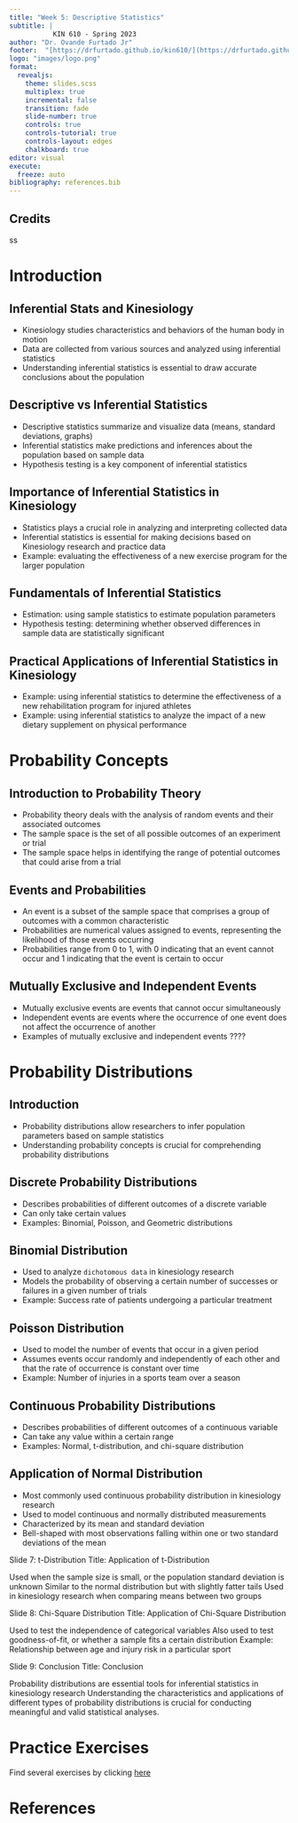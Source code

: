 ```yaml
---
title: "Week 5: Descriptive Statistics"
subtitle: |
           KIN 610 - Spring 2023
author: "Dr. Ovande Furtado Jr"
footer:  "[https://drfurtado.github.io/kin610/](https://drfurtado.github.io/kin610/)"
logo: "images/logo.png"
format: 
  revealjs: 
    theme: slides.scss
    multiplex: true
    incremental: false
    transition: fade
    slide-number: true
    controls: true
    controls-tutorial: true
    controls-layout: edges
    chalkboard: true
editor: visual
execute:
  freeze: auto
bibliography: references.bib
---
```


## Credits
ss

# Introduction

## Inferential Stats and Kinesiology

- Kinesiology studies characteristics and behaviors of the human body in motion
- Data are collected from various sources and analyzed using inferential statistics
- Understanding inferential statistics is essential to draw accurate conclusions about the population

## Descriptive vs Inferential Statistics

- Descriptive statistics summarize and visualize data (means, standard deviations, graphs)
- Inferential statistics make predictions and inferences about the population based on sample data
- Hypothesis testing is a key component of inferential statistics

## Importance of Inferential Statistics in Kinesiology

- Statistics plays a crucial role in analyzing and interpreting collected data
- Inferential statistics is essential for making decisions based on Kinesiology research and practice data
- Example: evaluating the effectiveness of a new exercise program for the larger population

## Fundamentals of Inferential Statistics

- Estimation: using sample statistics to estimate population parameters
- Hypothesis testing: determining whether observed differences in sample data are statistically significant

## Practical Applications of Inferential Statistics in Kinesiology

- Example: using inferential statistics to determine the effectiveness of a new rehabilitation program for injured athletes
- Example: using inferential statistics to analyze the impact of a new dietary supplement on physical performance

# Probability Concepts

## Introduction to Probability Theory

- Probability theory deals with the analysis of random events and their associated outcomes
- The sample space is the set of all possible outcomes of an experiment or trial
- The sample space helps in identifying the range of potential outcomes that could arise from a trial

## Events and Probabilities

- An event is a subset of the sample space that comprises a group of outcomes with a common characteristic
- Probabilities are numerical values assigned to events, representing the likelihood of those events occurring
- Probabilities range from 0 to 1, with 0 indicating that an event cannot occur and 1 indicating that the event is certain to occur

## Mutually Exclusive and Independent Events

- Mutually exclusive events are events that cannot occur simultaneously
- Independent events are events where the occurrence of one event does not affect the occurrence of another
- Examples of mutually exclusive and independent events ????


# Probability Distributions

## Introduction

- Probability distributions allow researchers to infer population parameters based on sample statistics
- Understanding probability concepts is crucial for comprehending probability distributions

## Discrete Probability Distributions

- Describes probabilities of different outcomes of a discrete variable
- Can only take certain values
- Examples: Binomial, Poisson, and Geometric distributions

## Binomial Distribution

- Used to analyze `dichotomous data` in kinesiology research
- Models the probability of observing a certain number of successes or failures in a given number of trials
- Example: Success rate of patients undergoing a particular treatment

## Poisson Distribution

- Used to model the number of events that occur in a given period
- Assumes events occur randomly and independently of each other and that the rate of occurrence is constant over time
- Example: Number of injuries in a sports team over a season

## Continuous Probability Distributions

- Describes probabilities of different outcomes of a continuous variable
- Can take any value within a certain range
- Examples: Normal, t-distribution, and chi-square distribution

## Application of Normal Distribution

- Most commonly used continuous probability distribution in kinesiology research
- Used to model continuous and normally distributed measurements
- Characterized by its mean and standard deviation
- Bell-shaped with most observations falling within one or two standard deviations of the mean

Slide 7: t-Distribution
Title: Application of t-Distribution

Used when the sample size is small, or the population standard deviation is unknown
Similar to the normal distribution but with slightly fatter tails
Used in kinesiology research when comparing means between two groups

Slide 8: Chi-Square Distribution
Title: Application of Chi-Square Distribution

Used to test the independence of categorical variables
Also used to test goodness-of-fit, or whether a sample fits a certain distribution
Example: Relationship between age and injury risk in a particular sport

Slide 9: Conclusion
Title: Conclusion

Probability distributions are essential tools for inferential statistics in kinesiology research
Understanding the characteristics and applications of different types of probability distributions is crucial for conducting meaningful and valid statistical analyses.






# Practice Exercises

Find several exercises by clicking [here](practice-exercices.qmd)

# References
